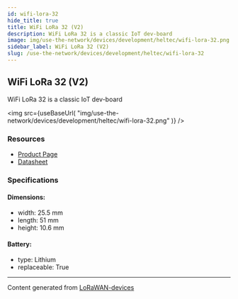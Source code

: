 ```yaml
---
id: wifi-lora-32
hide_title: true
title: WiFi LoRa 32 (V2)
description: WiFi LoRa 32 is a classic IoT dev-board
image: img/use-the-network/devices/development/heltec/wifi-lora-32.png
sidebar_label: WiFi LoRa 32 (V2)
slug: /use-the-network/devices/development/heltec/wifi-lora-32
---
```



## WiFi LoRa 32 (V2)

WiFi LoRa 32 is a classic IoT dev-board

<img
  src={useBaseUrl(
    "img/use-the-network/devices/development/heltec/wifi-lora-32.png"
  )}
/>

### Resources

- [Product Page](https://heltec.org/project/wifi-lora-32/)
- [Datasheet](https://heltec.org/project/wifi-lora-32/#1552557147424-7f1ec-5c65)

### Specifications

#### Dimensions:

- width: 25.5 mm
- length: 51 mm
- height: 10.6 mm

#### Battery:

- type: Lithium
- replaceable: True

---

Content generated from
[LoRaWAN-devices](https://github.com/TheThingsNetwork/lorawan-devices)
